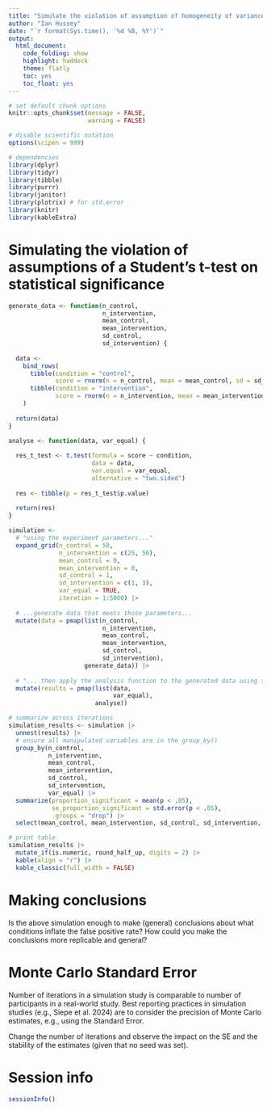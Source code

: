 ```yaml
---
title: "Simulate the violation of assumption of homogeneity of variances"
author: "Ian Hussey"
date: "`r format(Sys.time(), '%d %B, %Y')`"
output:
  html_document:
    code_folding: show
    highlight: haddock
    theme: flatly
    toc: yes
    toc_float: yes
---
```


```r

# set default chunk options
knitr::opts_chunk$set(message = FALSE,
                      warning = FALSE)

# disable scientific notation
options(scipen = 999) 

```

```r

# dependencies
library(dplyr)
library(tidyr)
library(tibble)
library(purrr)
library(janitor)
library(plotrix) # for std.error
library(knitr)
library(kableExtra)

```

# Simulating the violation of assumptions of a Student's t-test on statistical significance

```r

generate_data <- function(n_control, 
                          n_intervention,
                          mean_control,
                          mean_intervention,
                          sd_control,
                          sd_intervention) {
  
  data <- 
    bind_rows(
      tibble(condition = "control",
             score = rnorm(n = n_control, mean = mean_control, sd = sd_control)),
      tibble(condition = "intervention",
             score = rnorm(n = n_intervention, mean = mean_intervention, sd = sd_intervention))
    ) 
  
  return(data)
}

analyse <- function(data, var_equal) {
  
  res_t_test <- t.test(formula = score ~ condition, 
                       data = data,
                       var.equal = var_equal,
                       alternative = "two.sided")
  
  res <- tibble(p = res_t_test$p.value)
  
  return(res)
}

simulation <- 
  # "using the experiment parameters..."
  expand_grid(n_control = 50,
              n_intervention = c(25, 50),
              mean_control = 0,
              mean_intervention = 0,
              sd_control = 1,
              sd_intervention = c(1, 3),
              var_equal = TRUE,
              iteration = 1:5000) |>
  
  # ...generate data that meets those parameters...
  mutate(data = pmap(list(n_control, 
                          n_intervention,
                          mean_control,
                          mean_intervention,
                          sd_control,
                          sd_intervention),
                     generate_data)) |>
  
  # "... then apply the analysis function to the generated data using the parameters relevant to analysis"
  mutate(results = pmap(list(data,
                             var_equal), 
                        analyse))

# summarize across iterations
simulation_results <- simulation |>
  unnest(results) |>
  # ensure all manipulated variables are in the group_by()
  group_by(n_control,
           n_intervention,
           mean_control,
           mean_intervention,
           sd_control,
           sd_intervention,
           var_equal) |>
  summarize(proportion_significant = mean(p < .05),
            se_proportion_significant = std.error(p < .05),
            .groups = "drop") |>
  select(mean_control, mean_intervention, sd_control, sd_intervention, n_control, n_intervention, proportion_significant, se_proportion_significant) 

# print table
simulation_results |>
  mutate_if(is.numeric, round_half_up, digits = 2) |>
  kable(align = "r") |>
  kable_classic(full_width = FALSE)

```

# Making conclusions

Is the above simulation enough to make (general) conclusions about what conditions inflate the false positive rate? How could you make the conclusions more replicable and general?

# Monte Carlo Standard Error

Number of iterations in a simulation study is comparable to number of participants in a real-world study. Best reporting practices in simulation studies (e.g., Siepe et al. 2024) are to consider the precision of Monte Carlo estimates, e.g., using the Standard Error.

Change the number of iterations and observe the impact on the SE and the stability of the estimates (given that no seed was set).

# Session info

```r

sessionInfo()

```


